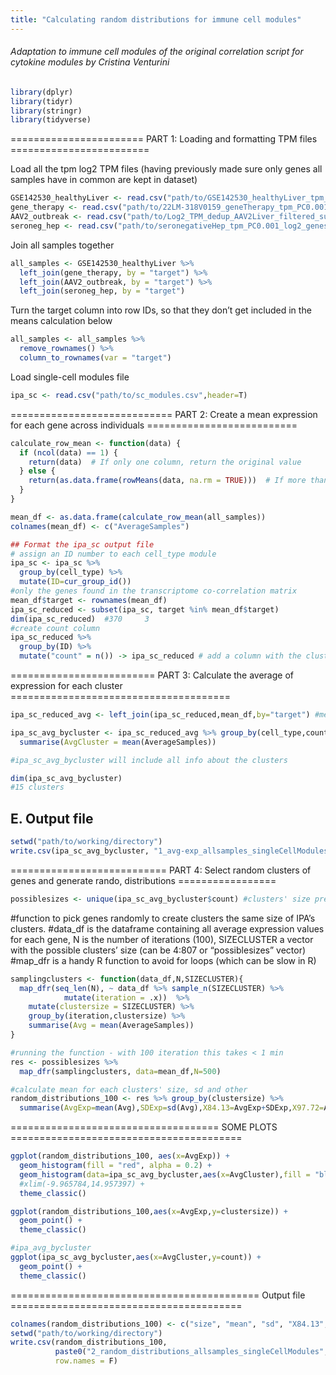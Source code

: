 ---
title: "Calculating random distributions for immune cell modules"
---

###### Adaptation to immune cell modules of the original correlation script for cytokine modules by Cristina Venturini 

```{r}
library(dplyr)
library(tidyr)
library(stringr)
library(tidyverse)
```

======================= PART 1: Loading and formatting TPM files ========================

Load all the tpm log2 TPM files (having previously made sure only genes all samples have in common are kept in dataset) 
```{r}
GSE142530_healthyLiver <- read.csv("path/to/GSE142530_healthyLiver_tpm_PC0.001_log2_genesymbol_dedup_subsetGenes.csv", header=T)
gene_therapy <- read.csv("path/to/22LM-318V0159_geneTherapy_tpm_PC0.001_log2_genesymbol_dedup_subsetGenes.csv", header=T)
AAV2_outbreak <- read.csv("path/to/Log2_TPM_dedup_AAV2Liver_filtered_subsetGenes.csv", header=T)
seroneg_hep <- read.csv("path/to/seronegativeHep_tpm_PC0.001_log2_genesymbol_dedup_without24LM.017V0027_subsetGenes.csv", header=T)
```

Join all samples together
```{r}
all_samples <- GSE142530_healthyLiver %>%
  left_join(gene_therapy, by = "target") %>%
  left_join(AAV2_outbreak, by = "target") %>%
  left_join(seroneg_hep, by = "target")
```


Turn the target column into row IDs, so that they don't get included in the means calculation below
```{r}
all_samples <- all_samples %>%
  remove_rownames() %>%
  column_to_rownames(var = "target")
```


Load single-cell modules file
```{r}
ipa_sc <- read.csv("path/to/sc_modules.csv",header=T) 
```



============================ PART 2: Create a mean expression for each gene across individuals ==========================

```{r}
calculate_row_mean <- function(data) {
  if (ncol(data) == 1) {
    return(data)  # If only one column, return the original value
  } else {
    return(as.data.frame(rowMeans(data, na.rm = TRUE)))  # If more than one column, calculate row means
  }
}
```

```{r}
mean_df <- as.data.frame(calculate_row_mean(all_samples))
colnames(mean_df) <- c("AverageSamples")

## Format the ipa_sc output file
# assign an ID number to each cell_type module
ipa_sc <- ipa_sc %>% 
  group_by(cell_type) %>%
  mutate(ID=cur_group_id())
#only the genes found in the transcriptome co-correlation matrix
mean_df$target <- rownames(mean_df)
ipa_sc_reduced <- subset(ipa_sc, target %in% mean_df$target) 
dim(ipa_sc_reduced)  #370     3
#create count column
ipa_sc_reduced %>%
  group_by(ID) %>%
  mutate("count" = n()) -> ipa_sc_reduced # add a column with the cluster size
```


========================= PART 3: Calculate the average of expression for each cluster ======================================

```{r}
ipa_sc_reduced_avg <- left_join(ipa_sc_reduced,mean_df,by="target") #merge cluster df with avg by gene

ipa_sc_avg_bycluster <- ipa_sc_reduced_avg %>% group_by(cell_type,count,ID) %>% 
  summarise(AvgCluster = mean(AverageSamples))

#ipa_sc_avg_bycluster will include all info about the clusters 

dim(ipa_sc_avg_bycluster)
#15 clusters 
```

## E. Output file
```{r}
setwd("path/to/working/directory")
write.csv(ipa_sc_avg_bycluster, "1_avg-exp_allsamples_singleCellModules.csv", row.names = F)
```



=========================== PART 4: Select random clusters of genes and generate rando, distributions =================

```{r}
possiblesizes <- unique(ipa_sc_avg_bycluster$count) #clusters' size present in IPA
```

#function to pick genes randomly to create clusters the same size of IPA's clusters. 
#data_df is the dataframe containing all average expression values for each gene, N is the number of iterations (100), SIZECLUSTER a vector with the possible clusters' size (can be 4:807 or "possiblesizes" vector)
#map_dfr is a handy R function to avoid for loops (which can be slow in R)
```{r}
samplingclusters <- function(data_df,N,SIZECLUSTER){
  map_dfr(seq_len(N), ~ data_df %>% sample_n(SIZECLUSTER) %>% 
            mutate(iteration = .x))  %>% 
    mutate(clustersize = SIZECLUSTER) %>% 
    group_by(iteration,clustersize) %>% 
    summarise(Avg = mean(AverageSamples))
}
```

```{r}
#running the function - with 100 iteration this takes < 1 min
res <- possiblesizes %>%
  map_dfr(samplingclusters, data=mean_df,N=500)
```
```{r}
#calculate mean for each clusters' size, sd and other 
random_distributions_100 <- res %>% group_by(clustersize) %>% 
  summarise(AvgExp=mean(Avg),SDExp=sd(Avg),X84.13=AvgExp+SDExp,X97.72=AvgExp+2*SDExp,X99.86=AvgExp+3*SDExp) 
```


==================================== SOME PLOTS ========================================

```{r}
ggplot(random_distributions_100, aes(x=AvgExp)) + 
  geom_histogram(fill = "red", alpha = 0.2) +
  geom_histogram(data=ipa_sc_avg_bycluster,aes(x=AvgCluster),fill = "blue", alpha = 0.2) +
  #xlim(-9.965784,14.957397) +
  theme_classic()

ggplot(random_distributions_100,aes(x=AvgExp,y=clustersize)) +
  geom_point() +
  theme_classic()

#ipa_avg_bycluster
ggplot(ipa_sc_avg_bycluster,aes(x=AvgCluster,y=count)) +
  geom_point() +
  theme_classic()
```


=========================================== Output file ========================================

```{r}
colnames(random_distributions_100) <- c("size", "mean", "sd", "X84.13", "X97.72",	"X99.86")
setwd("path/to/working/directory")
write.csv(random_distributions_100,
          paste0("2_random_distributions_allsamples_singleCellModules",Sys.Date(),".csv"),
          row.names = F)
```

























